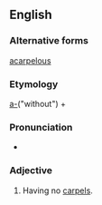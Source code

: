 ==English==

===Alternative forms===
[[acarpelous]]

===Etymology===
[[a-]]("without") + {{suffix|carpel|ous|t2=full of|lang=en}}

===Pronunciation===
* {{a|US}} {{IPA|/ˌeɪ.ˈkɑɹ.pə.ləs/|lang=en}}

===Adjective===
{{en-adj|-}}

# {{lb|en|botany}} Having no [[carpel]]s.